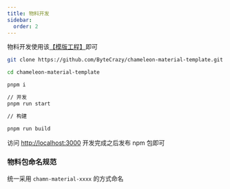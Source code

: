 ```yaml
---
title: 物料开发
sidebar:
  order: 2
---
```


物料开发使用该[【模版工程】](https://github.com/ByteCrazy/chameleon-material-template.git)即可

```bash
git clone https://github.com/ByteCrazy/chameleon-material-template.git

cd chameleon-material-template

pnpm i

// 开发
pnpm run start

// 构建

pnpm run build
```

访问 [http://localhost:3000](http://localhost:3000)
开发完成之后发布 npm 包即可

### 物料包命名规范

统一采用 `chamn-material-xxxx` 的方式命名

